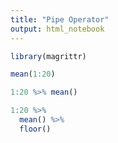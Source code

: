 ```yaml
---
title: "Pipe Operator"
output: html_notebook
---
```


```r
library(magrittr)
```


```r
mean(1:20)
```
```r
1:20 %>% mean()
```


```r
1:20 %>% 
  mean() %>%
  floor()
```

